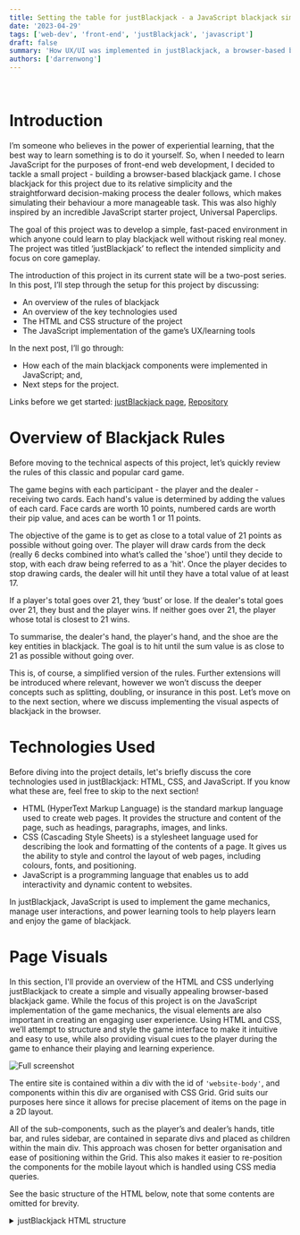```yaml
---
title: Setting the table for justBlackjack - a JavaScript blackjack simulator
date: '2023-04-29'
tags: ['web-dev', 'front-end', 'justBlackjack', 'javascript']
draft: false
summary: 'How UX/UI was implemented in justBlackjack, a browser-based blackjack simulator'
authors: ['darrenwong']
---
```


<TOCInline toc={props.toc} indentDepth={2} />
<br/>

# Introduction
I’m someone who believes in the power of experiential learning, that the best way to learn something is to do it yourself. So, when I needed to learn JavaScript for the purposes of front-end web development, I decided to tackle a small project - building a browser-based blackjack game. I chose blackjack for this project due to its relative simplicity and the straightforward decision-making process the dealer follows, which makes simulating their behaviour a more manageable task. This was also highly inspired by an incredible JavaScript starter project, Universal Paperclips. 

The goal of this project was to develop a simple, fast-paced environment in which anyone could learn to play blackjack well without risking real money. The project was titled ‘justBlackjack’ to reflect the intended simplicity and focus on core gameplay.

The introduction of this project in its current state will be a two-post series. In this post, I’ll step through the setup for this project by discussing:

- An overview of the rules of blackjack 
- An overview of the key technologies used
- The HTML and CSS structure of the project
- The JavaScript implementation of the game’s UX/learning tools

In the next post, I’ll go through:

- How each of the main blackjack components were implemented in JavaScript; and,
- Next steps for the project.

Links before we get started: [justBlackjack page](https://wongd-hub.github.io/justBlackjack/), [Repository](https://github.com/wongd-hub/justBlackjack)

# Overview of Blackjack Rules
Before moving to the technical aspects of this project, let’s quickly review the rules of this classic and popular card game.

The game begins with each participant - the player and the dealer - receiving two cards. Each hand's value is determined by adding the values of each card. Face cards are worth 10 points, numbered cards are worth their pip value, and aces can be worth 1 or 11 points.

The objective of the game is to get as close to a total value of 21 points as possible without going over. The player will draw cards from the deck (really 6 decks combined into what’s called the 'shoe') until they decide to stop, with each draw being referred to as a 'hit'. Once the player decides to stop drawing cards, the dealer will hit until they have a total value of at least 17.

If a player's total goes over 21, they ‘bust’ or lose. If the dealer's total goes over 21, they bust and the player wins. If neither goes over 21, the player whose total is closest to 21 wins.

To summarise, the dealer's hand, the player's hand, and the shoe are the key entities in blackjack. The goal is to hit until the sum value is as close to 21 as possible without going over.

This is, of course, a simplified version of the rules. Further extensions will be introduced  where relevant, however we won’t discuss the deeper concepts such as splitting, doubling, or insurance in this post. Let’s move on to the next section, where we discuss implementing the visual aspects of blackjack in the browser.

# Technologies Used
Before diving into the project details, let's briefly discuss the core technologies used in justBlackjack: HTML, CSS, and JavaScript. If you know what these are, feel free to skip to the next section!

- HTML (HyperText Markup Language) is the standard markup language used to create web pages. It provides the structure and content of the page, such as headings, paragraphs, images, and links. 
- CSS (Cascading Style Sheets) is a stylesheet language used for describing the look and formatting of the contents of a page. It gives us the ability to style and control the layout of web pages, including colours, fonts, and positioning. 
- JavaScript is a programming language that enables us to add interactivity and dynamic content to websites. 

In justBlackjack, JavaScript is used to implement the game mechanics, manage user interactions, and power learning tools to help players learn and enjoy the game of blackjack.

# Page Visuals
In this section, I'll provide an overview of the HTML and CSS underlying justBlackjack to create a simple and visually appealing browser-based blackjack game. While the focus of this project is on the JavaScript implementation of the game mechanics, the visual elements are also important in creating an engaging user experience. Using HTML and CSS, we’ll attempt to structure and style the game interface to make it intuitive and easy to use, while also providing visual cues to the player during the game to enhance their playing and learning experience.

![Full screenshot](/static/images/justblackjack/full-screenshot.png)

The entire site is contained within a div with the id of `'website-body'`, and components within this div are organised with CSS Grid. Grid suits our purposes here since it allows for precise placement of items on the page in a 2D layout.

All of the sub-components, such as the player’s and dealer’s hands, title bar, and rules sidebar, are contained in separate divs and placed as children within the main div. This approach was chosen for better organisation and ease of positioning within the Grid. This also makes it easier to re-position the components for the mobile layout which is handled using CSS media queries. 

See the basic structure of the HTML below, note that some contents are omitted for brevity.

<details>
  <summary>justBlackjack HTML structure</summary>
  
  ```html:index.html {5, 10, 14, 18, 26, 30, 34}
    <body>

        <div class="website-body">
            <div class="title-bar">
                <!-- Title bar contents -->
            </div>
            <div class="side-bar">
                <h2 class="rules">rule_set</h2>
                <ul id="rule-set">
                    <!-- Responsive list of blackjack rules -->
                </ul>
            </div>
            <div class="quick-settings-box">
                <!-- Info in bottom left -->
            </div>
            <div class="player-cards" id="player-cards"></div>
            <div class="player-options">
                <!-- Player option buttons -->
                <p id="hit-button">hit</p>
                <p id="stand-button">stand</p>
                ...
            </div>
            <div class="dealer-cards" id="dealer-cards"></div>
            <div class="console" id="console">
                <div class="console-container" id="console-container">
                    <!-- Console in bottom right -->
                </div>
            </div>
            <div class="shoe">
                <!-- Shoe graphic and score counter -->
            </div>
        </div>

        <!-- Calling scripts -->
        <script src="./cardList.js"></script>
        <script src="./main.js"></script>

    </body>
    ```
</details>

The choice of colour scheme was inspired by the Tomorrow Night 80's theme I was introduced to through the R Studio IDE. To ensure the proper rendering of ASCII art, a monospace font was used throughout the project.

![Colour palette](/static/images/justblackjack/colour-palette.png)

## Cards

```
  _____    _____    _____    _____    _____    _____    _____
 |2    |  |4    |  |6    |  |A .  |  |Q  ww|  |K  WW|  |\ ~ /|
 |  v  |  | ^ ^ |  | o o |  | /.\ |  | o {(|  |   {)|  |}}:{{|
 |     |  |     |  | o o |  |(_._)|  |o o%%|  |(v)%%|  |}}:{{|
 |  v  |  | ^ ^ |  | o o |  |  |  |  | |%%%|  | v%%%|  |}}:{{|
 |____2|  |____4|  |____6|  |____A|  |_%%%Q|  |_%%%K|  |/_~_\|

```

The cards on the website are represented using ASCII art sourced from [asciiart.eu](https://www.asciiart.eu/miscellaneous/playing-cards). To make the pip numbers more visible, each pip number is nested within a span with the class `'col-emphasis'` and styled using CSS. Additionally, to indicate that the cards are dynamic, the pip numbers fade on mouseover. This effect is achieved using a `:hover` CSS selector, which reduces the opacity of the pip numbers when the cursor hovers over them. Overall, this simple design provides players with a clean and visually appealing representation of the cards in the game.

```js:cardList.js
const cardList = [
    // [...]
    {
        cardName: 'Aspades',
        cardEntity: ` _____ <br>|<span>A</span> .  |<br>| /.\\ |<br>|(_._)|<br>|  |  |<br>|____<span>A</span>|`
    },
    {
        cardName: '2spades',
        cardEntity:` _____ <br>|<span>2</span>    |<br>|  ^  |<br>|     |<br>|  ^  |<br>|____<span>2</span>|`
    },
    // [...]
]
```

The card entities as well as their string representations are stored in an array of objects (`cardList`). To assist with drawing these to the screen, I’ve written two convenience functions:

- `prepCardStringForHTML()`: When passed a card item from `cardList`, this function takes the corresponding ASCII art string and reformats the HTML to print correctly on the site. It also adds class `‘col-emphasis’` to the spans that contain the pip values so that we can change their text colour.

<details>
  <summary>Code block</summary>

    ```js:cardList.js
    function prepCardStringForHTML(
        cardElement, 
        // [...]
    ) {
        // [...]

            // Replace any spaces with the non-breaking space HTML entity
            var tmp = cardElement.replace(/\s/g, '&nbsp;');

            // Add class 'col-emphasis' to the first instance of a <span> in each card's string 
            var t = 0;
            var tmp_1 = tmp.replace(/<span>/g, match => ++t === 1 ? '<span class="col-emphasis">' : match)
                    // Add further 'bottom-pip' class to the second <span> for now deprecated additional styling
                    .replace(/<span>/g, '<span class="col-emphasis bottom-pip">');
        
            return tmp_1;

        // [...]
    }
    ```
</details>

- `drawCardStack()`: We need to be able to draw stacks of cards for when a player’s hand goes over two cards. Ideally we’d be able to quickly see the pip value of every card in the stack as well. This function takes multiple card elements and plots them in a diagonal stack, with all cards under the top one showing the first three characters of their card.

![Screenshot of card stack](/static/images/justblackjack/card-screenshot.png)

<details>
  <summary>Code block</summary>

    ```js:cardList.js
    function drawCardStack(hand, orient = 'row', removeLastNCards = 0) {
        
        // This is used to leave out the newest card in the hand,
        // this card will be shown separately
        var handTmp = hand.slice(0, hand.length - removeLastNCards);

        // If there's only one card to stack, no action required
        if (handTmp.length === 1) {return null}

        // This function returns the visible characters of the ASCII art
        // for cards that are under the top card in the stack
        function pullFirstThreeChars(hand, index, orient = 'row') { 
            return cardList
                // Query cardList for ASCII string and split by newline 
                // into list of strings 
                .filter(obj => {return obj.cardName === hand[index].value + hand[index].suit})[0]
                .cardEntity
                .split('<br>')
                // For each line of ASCII art, pull the right number 
                // of characters
                .map(function(el, i) { 
                    if (i === 0 && orient === 'diag') {
                        // If a diagonal stack, the full first line of 
                        // the card is visible
                        return el
                    } else if (i === 1) {
                        // The second line of the card includes a span 
                        // element, so to capture the first 3 letters of 
                        // the second line, we need to account for the
                        // extra characters this tag adds. e.g. for an 
                        // ace of spades, this is what is captured: 
                        //   '|<span>A</span> '
                        return el.slice(0, 16)
                    } else {
                        // Otherwise, return the first 3 characters of 
                        // the line as normal
                        return el.slice(0, 3)
                    }
                });
        }

        if (orient === 'row) {

            // [...]

        } else if (orient === 'diag') {

            // Get the visible characters of the card at the bottom of
            // the stack. The remaining card characters will be appended
            // to this
            var leftSides = pullFirstThreeChars(handTmp, 0, 'diag');

            // For each card between the first and the last in the stack...
            for (let j = 1; j <= handTmp.length - 2; j++) {
                // ... get visible characters
                var toAdd = pullFirstThreeChars(handTmp, j, 'diag');
                
                // ... then add the contents of each card to the lines 
                // currently in leftSides, starting further down by one
                // line for each new card in the hand creating a diagonal 
                // cascading effect. 
                var len = leftSides.length;
                for (let k = 0; k <= len; k++) { 
                    if (k >= j && k <= len - 1) {
                        leftSides[k] = leftSides[k] + toAdd[k - j];
                    } else if (k === len) {
                        leftSides[k] = '   '.repeat(j) + toAdd[k - j];
                    }    
                }
            }

            // Add the full contents of the final card on top 
            var finalCard = cardList
                .filter(obj => {return obj.cardName === handTmp[handTmp.length - 1].value + handTmp[handTmp.length - 1].suit})[0]
                .cardEntity
                .split('<br>');

            var len = leftSides.length;
            for (let j = 0; j <= len; j++) { 
                if (j >= handTmp.length - 1 && j <= len - 1) {
                    leftSides[j] = leftSides[j] + finalCard[j - handTmp.length + 1];
                } else if (j === len) {
                    leftSides[j] = '   '.repeat(handTmp.length - 1) + finalCard[j - handTmp.length + 1];
                }    
            }

            // This output is then run through prepCardStringForHTML()
            // to ensure that pips are properly styled with the 
            // appropriate colour.
            return leftSides.join('<br>');

        }

    }
    ```
</details>
<br />

# Learning and game tools
justBlackjack includes a set of learning and game tools to enhance the player's experience and understanding of the game. In this section, we will explore the various features, including the responsive rule set, card and score counters, and console log. These tools provide players with real-time feedback and helpful information as they play, with the aim of providing a non-intrusive and gentle learning aid for beginners to the game.

## Responsive rule set
To enhance the learning experience for newcomers to blackjack, a list of rules is provided in the top left of the screen. This list aims to be as simple and brief as possible to not overwhelm any new players. To this end, by default there are only two rules displayed when the player first starts their session, the win condition and the rules the dealer must adhere to:

- Get a higher total than the dealer, but don’t go over 21
- Dealer must hit until 17 

From here, it is up to the player to press either ‘hit’ or ‘stand’ to learn what they do and to start their play. In an attempt to drip-feed rules to players, new rules are only added when the relevant scenario presents itself to the player. For example, when the first face card comes into play, a rule is appended to the rule list stating that ‘face cards are worth 10’. 

The addition of new rules to the rule set is facilitated using:

- An object (`ruleSet`) which stores boolean flags for each of the rules that are available, and tracks which ones have been switched on to ensure that no duplicate rules are added.
- The `introduceRule()` helper function which:
    - Checks if the rule is `false` in `ruleSet`
    - If so (i.e. the rule hasn’t already been introduced), then a new list item is created and added to the contents of the `rule-set` unordered list. A separately defined helper function gently fades the rule into visibility.

<details>
    <summary>Rule-set code</summary>

    ```js:main.js
    // Initiate rule switches
    var ruleSet = {
        'face-rule': false, 
        'ace-rule': false, 
        'split-rule': false, 
        'double-rule': false, 
        'insurance-rule': false, 
        'split-max-rule': false
    }

    // [...]

    function introduceRule(rule, styleClass) {
        if (!ruleSet[styleClass]) {
            document.getElementById('rule-set').innerHTML += `<li id="${styleClass}" class="${styleClass}">${rule}</li>`;
            document.getElementById(styleClass).style.visibility = 'visible';
            fadeIn(document.getElementById(styleClass)); // Another convenience function defined in main.js
            ruleSet[styleClass] = true;

            // Also add to mobile list
            document.getElementById('rule-2').innerHTML += `<li id="${styleClass + '2'}" class="${styleClass}">${rule}</li>`;
            document.getElementById(styleClass + '2').style.visibility = 'visible';
        }

        // If multiple rules are introduced at once, the interval will mess up;
        //  bandaid fix is to catch any rules that have no opacity and assign the correct opacity
        document.querySelectorAll('li[class*=\'-rule\']').forEach(function(x) {if (x.style.opacity === '') { x.style.opacity = 1 }});

    }

    // [...]

    // Usage
    introduceRule('face cards are worth <span class="col-emphasis">10</span>', 'face-rule')
    ```
</details>

## Score counter
To show the player how they’re doing overall in this session, a cumulative score counter is shown in the top right of the screen. The score count at any given time is held in a global variable, `scoreCount`, which is initialised at 0 at the start of the session. The `updateScore()` function is called every time we want to update the score:

- If the outcome is that the player wins, `scoreCount` is incremented up by one
- If the outcome is a loss, `scoreCount` is reduced by one
- If the outcome is a draw, `scoreCount` remains unchanged
- This function handles the outcomes of insurance wins/losses and double wins/losses, but for the sake of brevity we won’t go through those here

This function will then show a small pop-up indicating how much the score has changed by next to the score counter, and will update the score counter itself.

<details>
    <summary>Score counter code</summary>

    ```js:main.js
    // Initialise score counter
    var scoreCount = 0;

    // [...]

    function updateScore(outcome) {

        console.log(`Score before update: ${scoreCount}`);

        if (outcome === 'win' || outcome === 'w') {

            // Increment the score upwards
            scoreCount++

            // [...]

            // Add a span indicating the direction and magnitude of the score change
            // to the end of the score counter
            document.getElementById('score-counter').innerHTML += ` <span id="delta" class="col-gree"'>+1</span>`;

            // [...]

        } // else if ...

        // [...] 

        // Fade in the delta pop-up
        fadeIn(document.getElementById('delta'), timeToFade = 20, removeElement = true);

        // Update the actual score counter
        document.getElementById('score-ticker-value').innerHTML = scoreCount;
        document.getElementById('score-ticker-value-2').innerHTML = scoreCount;
        console.log(`Score after update: ${scoreCount}`);
    }

    // Usage
    updateScore('win');

    ```
</details>

In a similar manner, a count of the number of cards left in the shoe and until the cut card (more on this later) is shown in the top right of the site.

## Console log
As a supplemental tool that shows what’s going on under the hood, a log is shown in the bottom right of the screen. The container div has CSS property `overflow: scroll` to ensure that it’s scrollable, and the blinking cursor animation is handled using CSS keyframes.

<details>
    <summary>Console log blinker CSS</summary>

    ```css:style.css
    .blinker {
        -webkit-animation: 1s blink step-end infinite;
        -moz-animation: 1s blink step-end infinite;
        -ms-animation: 1s blink step-end infinite;
        -o-animation: 1s blink step-end infinite;
        animation: 1s blink step-end infinite;
    }

    @keyframes blink {
        from, to {
            color: transparent;
        }
        50% {
            color: #cccccc;
        }
    }
    ```
</details>

Every time an action is taken in the game, the log will have a `<p>` tag appended to it with a log message. This is facilitated with the `updateConsole()` helper function:

<details>
    <summary>Code block</summary>

    ```js:main.js
    function updateConsole(update = 'No console update provided') {
        
        // Get the blinker element, so we can place our message before it
        var parentElement = document.getElementById('blinker').parentNode;

        // Create a new <p> tag and fill with message contents
        var newMessage = document.createElement('p');
        newMessage.innerHTML = `> ${update}<br>`;

        // Insert <p> tag just before the blinker element
        parentElement.insertBefore(newMessage, document.getElementById('blinker'))
    }
    ```
</details>
<br/>

# Conclusion
In this post, we've introduced justBlackjack, a web-based implementation of the classic casino card game. We've covered the basic rules of blackjack, as well as the layout and styling of the website, which aims for a non-intrusive, friendly, and simple design. We've also looked at some of the tools available to help players learn the game, including the responsive list of rules, the score counter, and the console log. 

In the next post, we'll delve deeper into the code that drives the game, exploring how the player and dealer hands are dealt, how the game is scored, how the dealer behaves, and how the game progresses from round to round. Stay tuned!

In the meantime, feel free to try out [justBlackjack](https://wongd-hub.github.io/justBlackjack/), share your feedback, or even contribute to the project, as we continue to improve and refine this project that aims to benefit blackjack beginners and JavaScript learners alike.